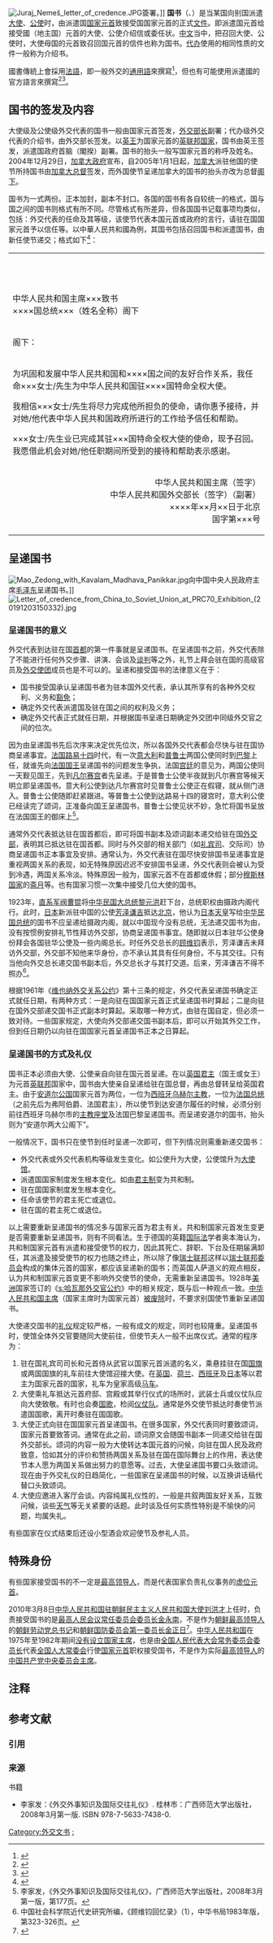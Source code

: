 {{NoteTA
|1=zh-cn:国书;zh-tw:到任國書;
}}

{{for|中国春秋时期齊国大夫'''國書'''|國書 (齊國)}}
[[File:Juraj_Nemeš_letter_of_credence.JPG|thumb]]簽署。]]
'''国书'''（{{lang-fr|lettres de créance}}{{noteTag|1=lettres为复数}}、{{lang-en|letter of credence}}）是当某国向别国派遣[[大使|大使]]、[[公使|公使]]时，由派遣国[[国家元首|国家元首]]致接受国国家元首的正式[[文件|文件]]。即派遣国元首给接受國（地主国）元首的大使、公使介绍信或委任状。[[中文|中文]]当中，把召回大使、公使时，大使母国的元首致召回国元首的信件也称为国书。[[代办|代办]]使用的相同性质的文件一般称为介绍书。

國書傳統上會採用[[法語|法語]]，即一般外交的[[通用語|通用語]]來撰寫<ref name="poland">{{cite web|title=10th Anniversary of Poland’s Accession to the EU|url=http://www.mfa.gov.pl/en/ministry/polish_diplomacy_archive/10th_anniversary_of_poland_s_accession_to_the_eu|website=Ministry of Foreign Affairs, Republic of Poland|date=8 May 2014|quote=Letters of Credence (translated from French) of Jan Kułakowski, 26 February 1990 (AMFA).|accessdate=2020-09-11|archive-date=2018-04-19|archive-url=https://web.archive.org/web/20180419170044/http://www.mfa.gov.pl/en/ministry/polish_diplomacy_archive/10th_anniversary_of_poland_s_accession_to_the_eu|dead-url=no}}</ref>，但也有可能使用派遣國的官方語言來撰寫<ref>{{cite news|last1=Ahren|first1=Raphael|title=New Egyptian ambassador brings Israel ‘message of peace’|url=http://www.timesofisrael.com/new-egyptian-ambassador-brings-israel-a-message-of-peace/|work=The Times of Israel|date=October 17, 2012|accessdate=2020-09-11|archive-date=2020-09-10|archive-url=https://web.archive.org/web/20200910141115/https://www.timesofisrael.com/new-egyptian-ambassador-brings-israel-a-message-of-peace/|dead-url=no}}</ref><ref name="qing_empire">{{cite web|title=Diplomatic Credential Presented by the Great Qing Empire|url=http://theme.npm.edu.tw/exh103/Credentials/en/photo02.html|website=National Palace Museum|accessdate=2020-09-11|archive-date=2016-04-02|archive-url=https://web.archive.org/web/20160402214102/http://theme.npm.edu.tw/exh103/Credentials/en/photo02.html|dead-url=yes}}</ref>。

==国书的签发及内容==
大使级及公使级外交代表的国书一般由国家元首签发，[[外交部长|外交部长]]副署；代办级外交代表的介绍书，由外交部长签发。以[[英王|英王]]为国家元首的[[英联邦国家|英联邦国家]]，国书由英王签发，派遣国政府首脑（閣揆）副署。国书的抬头一般写国家元首的称呼及姓名。2004年12月29日，[[加拿大政府|加拿大政府]]宣布，自2005年1月1日起，[[加拿大|加拿大]]派驻他国的使节所持国书由[[加拿大总督|加拿大总督]]签发，而外国使节呈递加拿大的国书的抬头亦改为总督[[阁下|阁下]]。

国书为一式两份。正本加封，副本不封口。各国的国书有各自较统一的格式，国与国之间的国书则格式有所不同。尽管格式有所差异，但各国国书记载事项均类似，包括：外交代表的任命及其等级，该使节代表本国元首或政府的言行，请驻在国国家元首予以信任等。以中華人民共和國為例，其国书包括召回国书和派遣国书，由新任使节递交；格式如下<ref>{{cite web|url=https://wsb.sh.gov.cn/n927/20130708/0018-37274.html|title=外交代表（三） 外交代表的任命和到任活动|publisher=上海市人民政府外事办公室|date=2013-07-08|deadurl=no|archiveurl=https://web.archive.org/web/20201205025332/https://wsb.sh.gov.cn/n927/20130708/0018-37274.html|archivedate=2020-12-05}}</ref>：
{| style="font-size: middle; border:1px solid gray; backgorund-color: lightcyan; width: 100%; text-indent:2em;"
|-
| 
|-
!<span style="text-indent:0em;">中华人民共和国主席×××致书<br />××××国总统×××（姓名全称）阁下</span>
|-
|style="text-indent:0em;"|阁下：
|-
|<p>为巩固和发展中华人民共和国和××××国之间的友好合作关系，我任命×××女士/先生为中华人民共和国驻××××国特命全权大使。</p>
<p>我相信×××女士/先生将尽力完成他所担负的使命，请你惠予接待，并对她/他代表中华人民共和国政府所进行的工作给予信任和帮助。</p>
<p>×××女士/先生业已完成其驻×××国特命全权大使的使命，现予召回。我愿借此机会对她/他任职期间所受到的接待和帮助表示感谢。</p>
|-
|style="text-align: right;"|中华人民共和国主席（签字）<br />
中华人民共和国外交部长（签字）（副署）<br />
××××年××月××日于北京<br />
国字第×××号
|}

== 呈递国书 ==
[[File:Mao_Zedong_with_Kavalam_Madhava_Panikkar.jpg|thumb]]向中国中央人民政府主席[[毛泽东|毛泽东]]呈递国书。]]
[[File:Letter_of_credence_from_China_to_Soviet_Union_at_PRC70_Exhibition_(20191203150332).jpg|thumb]]
=== 呈递国书的意义 ===
外交代表到达驻在国[[首都|首都]]的第一件事就是呈递国书。在呈递国书之前，外交代表除了不能进行任何外交步骤、讲演、会谈及[[谈判|谈判]]等之外，礼节上拜会驻在国的高级官员及[[大使|外交使团]]成员也是不可以的。呈递和接受国书的法律意义在于：
* 国书接受国承认呈递国书者为驻本国外交代表，承认其所享有的各种外交权利、义务和[[外交豁免|豁免]]；
* 确定外交代表派遣国及驻在国之间的权利及义务；
* 确定外交代表正式就任日期，并根据国书呈递日期确定外交团中同级外交官之间的位次{{NoteTag|大使、公使因本国政体变更或君主离世需要重新呈递国书的，其在外交团中的位次不变，仍按原呈递时间排定位次。}}。

因为由呈递国书先后次序来决定优先位次，所以各国外交代表都会尽快与驻在国协商呈递事宜。[[法国|法国]][[路易十四|路易十四]]时代，有一次[[意大利|意大利]]和[[普鲁士|普鲁士]]两国公使同时到[[巴黎|巴黎]]上任，就谁先向[[法国国王|法国国王]]呈递国书的问题发生争执，法国[[宫廷|宫廷]]的意见为，两国公使同一天觐见国王，先到[[凡尔赛宫|凡尔赛宫]]者先呈递。于是普鲁士公使半夜就到凡尔赛宫等候天明立即呈递国书。意大利公使到达凡尔赛宫时见普鲁士公使正在假寝，就从侧门进入。普鲁士公使随即赶紧跟进。等普鲁士公使到达路易十四的寝宫时，意大利公使已经读完了颂词，正准备向国王呈递国书，普鲁士公使见状不妙，急忙将国书呈放在法国国王的御床上<ref>李家发，《外交外事知识及国际交往礼仪》，广西师范大学出版社，2008年3月第一版，第177页。</ref>。

通常外交代表抵达驻在国首都后，即可将国书副本及颂词副本递交给驻在国[[外交部|外交部]]，表明其已抵达驻在国首都。同时与外交部的相关部门（如[[礼宾司|礼宾司]]、交际司）协商呈递国书正本事宜及安排。通常认为，外交代表驻在国尽快安排国书呈递事宜是重视两国关系的表现，如无特殊原因迟迟不安排国书呈递，外交代表则会被认为受到冷遇，两国关系冷淡。特殊原因一般为，国家元首不在首都或休假；部分[[穆斯林国家|穆斯林国家]]的[[斋月|斋月]]等。也有国家习惯一次集中接受几位大使的国书。

1923年，[[直系|直系]][[民国军阀|军阀]][[曹锟|曹锟]]将[[中华民国大总统|中华民国大总统]][[黎元洪|黎元洪]]赶下台，总统职权由摄政内阁代行。此时，[[日本|日本]]新派驻中国的公使[[芳泽谦吉|芳泽谦吉]]抵达[[北京|北京]]，他认为[[日本天皇|日本天皇]]写给[[中华民国总统|中华民国总统]]的国书不应呈递给摄政内阁，就以中国现今没有总统，无法递交国书为由，没有按惯例安排礼节性拜访外交部，协商呈递国书事宜。随即就以日本驻华公使身份拜会各国驻华公使及一些内阁总长。时任外交总长的[[顾维钧|顾维钧]]表示，芳泽谦吉未拜访外交部，外交部不知他来华身份，亦不承认其具有任何身份，不与其交往。只有当他向外交总长递交国书副本后，外交总长才与其打交道。后来，芳泽谦吉不得不照办<ref>中国社会科学院近代史研究所编，《顾维钧回忆录》（1），中华书局1983年版，第323-326页。</ref>。

根据1961年《[[维也纳外交关系公约|维也纳外交关系公约]]》第十三条的规定，外交代表呈递国书确定正式就任日期，有两种方式：一是向驻在国国家元首正式呈递国书时算起；二是向驻在国外交部递交国书正式副本时算起。采取哪一种方式，由驻在国自定，但必须一致对待。一些国家规定，大使向外交部递交国书副本后，即可以开始其外交工作，但到任日期仍以向驻在国国家元首呈递国书正本之日算起。

=== 呈递国书的方式及礼仪 ===
国书正本必须由大使、公使亲自向驻在国元首呈递。在以[[英国君主|英国君主]]（国王或女王）为元首[[英联邦|英联邦]]国家中，国书由大使亲自呈递给驻在国总督，再由总督转呈给英国君主。由于[[安道尔公国|安道尔公国]]国家元首为两位，一位为[[西班牙|西班牙]][[乌赫尔主教|乌赫尔主教]]，一位为[[法国总统|法国总统]]（之前先后为弗阿伯爵、法国君主），所以使节到达安道尔履任的时候，必须分别前往西班牙乌赫尔市的[[主教座堂|主教座堂]]及法国巴黎呈递国书。而呈递安道尔的国书，抬头则为“安道尔两大公阁下”。

一般情况下，国书只在使节到任时呈递一次即可，但下列情况则需重新递交国书：
* 外交代表或外交代表机构等级发生变化。如公使升为大使，公使馆升为[[大使馆|大使馆]]。
* 派遣国国家制度发生根本变化。如由[[君主制|君主制]]变为共和制。
* 驻在国国家制度发生根本变化。
* 任命该使节的君主死亡或退位。
* 驻在国的君主死亡或退位。

以上需要重新呈递国书的情况多与国家元首为君主有关。共和制国家元首发生变更是否需要重新呈递国书，则有不同看法。生于德国的英籍[[国际法|国际法]]学者奥本海认为，共和制国家元首有派遣和接受使节的权力，因此其死亡、辞职、下台及任期届满卸任，其派遣及接受使节的权力也随之终止，所以除了像[[瑞士联邦|瑞士联邦]]这样以[[瑞士联邦委员会|瑞士联邦委员会]]构成的集体元首的国家，都应该呈递新的国书；而英国人萨道义的观点相反，认为共和制国家元首变更不影响外交使节的使命，无需重新呈递国书。1928年[[美洲|美洲]]国家签订的《[[s:哈瓦那外交官公约|s:哈瓦那外交官公约]]》中的相关规定，既与后一种观点一致。[[中华人民共和国主席|中华人民共和国主席]]（国家主席时为国家元首）[[中华人民共和国主席存废之争|被废除]]时，不要求别国使节重新呈递国书。

大使递交国书的[[礼仪|礼仪]]规定较严格，一般有成文的规定，同时也较隆重。呈递国书时，使馆全体外交官要随同大使前往，但使节夫人一般不出席仪式。通常的程序为：
# 驻在国礼宾司司长和元首侍从武官以国家元首派遣的名义，乘悬挂驻在国[[国旗|国旗]]或两国国旗的礼车前往大使馆迎接大使。在[[英国|英国]]、[[荷兰|荷兰]]、[[西班牙|西班牙]]及[[日本|日本]]等以君主为国家元首的国家，礼车为皇家高级[[马车|马车]]。
# 大使乘礼车抵达元首府邸、宫殿或其举行仪式的场所{{NoteTag|例如，[[图瓦卢|图瓦卢]]接受国书呈递的仪式是在一家[[旅馆|旅馆]]公开举行，而不是[[总督府|总督府]]。}}时，武装士兵或仪仗队应向大使致敬。有时也会奏[[国歌|国歌]]，检阅[[仪仗队|仪仗队]]。通常是外交使节抵达时奏使节派遣国国歌，离开时奏驻在国国歌。
# 大使正式向驻在国国家元首呈递国书。在很多国家，外交代表同时要致颂词，国家元首要致答词。通常在此之前，颂词原文会随国书副本一同递交给驻在国外交部长。颂词的内容一般为大使转达本国元首的问候，向驻在国人民及政府致意，恰如其分的评价和赞扬两国关系及驻在国在国际舞台上的作用，表达使节本人愿为两国关系做出努力的意愿等。过去，大使呈递国书要口头致颂词。现在由于外交礼仪的日趋简化，一些国家在呈递国书的时候，以互换讲话稿代替口头致颂词。
# 大使应邀进入客厅会谈。内容纯属礼仪性的，一般是共叙两国友好关系，互致问候，谈些[[天气|天气]]等无关紧要的话题。此时谈及任何实质性特别是不愉快的问题，均属失礼。

有些国家在仪式结束后还设小型酒会欢迎使节及参礼人员。

== 特殊身份 ==
有些国家接受国书的不一定是[[最高领导人|最高领导人]]，而是代表国家负责礼仪事务的[[虚位元首|虚位元首]]。

2010年3月8日[[中国驻朝鲜/韩国大使列表|中华人民共和国驻朝鲜民主主义人民共和国大使]][[刘洪才|刘洪才]]上任时，负责接受国书的是[[最高人民会议常任委员会委员长|最高人民会议常任委员会委员长]][[金永南|金永南]]，不是作为[[朝鲜民主主义人民共和国领导人列表|朝鲜最高领导人]]的[[朝鲜劳动党总书记|朝鲜劳动党总书记]]和[[朝鲜国防委员会第一委员长|朝鲜国防委员会第一委员长]][[金正日|金正日]]<ref>{{Cite web |url=http://www.fmprc.gov.cn/mfa_chn/zwbd_602255/wshd_602258/t662587.shtml |title=驻朝鲜大使刘洪才向金永南委员长递交国书 |accessdate=2015-01-20 |archive-date=2015-01-20 |archive-url=https://web.archive.org/web/20150120084156/http://www.fmprc.gov.cn/mfa_chn/zwbd_602255/wshd_602258/t662587.shtml |dead-url=no }}</ref>。[[中华人民共和国|中华人民共和国]]在1975年至1982年期间[[中华人民共和国主席存废之争|没有设立国家主席]]，也是由[[全国人民代表大会常务委员会委员长|全国人民代表大会常务委员会委员长]]代表[[全国人民代表大会常务委员会|全国人大常委会]]行使[[中华人民共和国国家元首列表|国家元首]]职权接受国书，不是作为实际[[中华人民共和国最高领导人|最高领导人]]的[[中国共产党中央委员会主席|中国共产党中央委员会主席]]。

== 注释 ==
{{NoteFoot}}

== 参考文献 ==
=== 引用 ===
{{Reflist|32em}}

=== 来源 ===
{{refbegin}}
; 书籍
* 李家发：《外交外事知识及国际交往礼仪》. 桂林市：广西师范大学出版社，2008年3月第一版. ISBN 978-7-5633-7438-0.
{{refend}}
{{外交}}
[[Category:外交文书|Category:外交文书]]
[[Category:国家元首|:]]